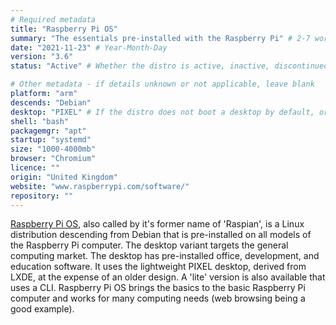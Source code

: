 ```yaml
---
# Required metadata
title: "Raspberry Pi OS"
summary: "The essentials pre-installed with the Raspberry Pi" # 2-7 words that sum up the distribution
date: "2021-11-23" # Year-Month-Day
version: "3.6"
status: "Active" # Whether the distro is active, inactive, discontinued (still supported), or legacy (not supported)

# Other metadata - if details unknown or not applicable, leave blank
platform: "arm"
descends: "Debian"
desktop: "PIXEL" # If the distro does not boot a desktop by default, or doesn't ship one, leave 'desktop' blank
shell: "bash"
packagemgr: "apt"
startup: "systemd"
size: "1000-4000mb"
browser: "Chromium"
licence: ""
origin: "United Kingdom"
website: "www.raspberrypi.com/software/"
repository: ""
---
```


[Raspberry Pi OS](https://www.raspberrypi.com/software/), also called by it's former name of 'Raspian', is a Linux distribution descending from Debian that is pre-installed on all models of the Raspberry Pi computer. The desktop variant targets the general computing market. The desktop has pre-installed office, development, and education software. It uses the lightweight PIXEL desktop, derived from LXDE, at the expense of an older design. A 'lite' version is also available that uses a CLI. Raspberry Pi OS brings the basics to the basic Raspberry Pi computer and works for many computing needs (web browsing being a good example).
